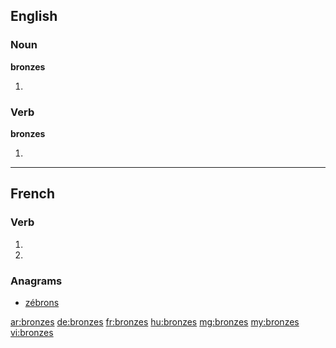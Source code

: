 {{also|bronzés}}
==English==

===Noun===
'''bronzes'''

# {{plural of|bronze}}

===Verb===
'''bronzes'''

# {{third-person singular of|bronze}}

----

==French==

===Verb===
{{fr-verb-form}}

# {{conjugation of|bronzer||2|s|pres|ind|lang=fr}}
# {{conjugation of|bronzer||2|s|pres|sub|lang=fr}}

===Anagrams===
* [[zébrons#French|zébrons]]

[[ar:bronzes]]
[[de:bronzes]]
[[fr:bronzes]]
[[hu:bronzes]]
[[mg:bronzes]]
[[my:bronzes]]
[[vi:bronzes]]